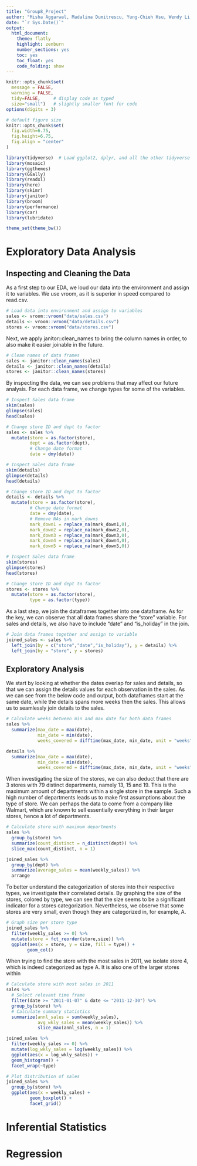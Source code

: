 ```yaml
---
title: "Group8_Project"
author: "Misha Aggarwal, Madalina Dumitrescu, Yung-Chieh Hsu, Wendy Li, Christoph Plachutta, Tianyi Zhang"
date: "`r Sys.Date()`"
output:
  html_document:
    theme: flatly
    highlight: zenburn
    number_sections: yes
    toc: yes
    toc_float: yes
    code_folding: show
---
```


```r
knitr::opts_chunk$set(
  message = FALSE, 
  warning = FALSE, 
  tidy=FALSE,     # display code as typed
  size="small")   # slightly smaller font for code
options(digits = 3)

# default figure size
knitr::opts_chunk$set(
  fig.width=6.75, 
  fig.height=6.75,
  fig.align = "center"
)
```

```r
library(tidyverse)  # Load ggplot2, dplyr, and all the other tidyverse packages
library(mosaic)
library(ggthemes)
library(GGally)
library(readxl)
library(here)
library(skimr)
library(janitor)
library(broom)
library(performance)
library(car)
library(lubridate)
```

```r

theme_set(theme_bw())

```

# Exploratory Data Analysis

## Inspecting and Cleaning the Data

As a first step to our EDA, we loud our data into the environment and assign it to variables. We use vroom, as it is superior in speed compared to read.csv.

```r

# Load data into environment and assign to variables
sales <- vroom::vroom("data/sales.csv")
details <- vroom::vroom("data/details.csv")
stores <- vroom::vroom("data/stores.csv")

```

Next, we apply janitor::clean_names to bring the column names in order, to also make it easier joinable in the future.

```r

# Clean names of data frames
sales <- janitor::clean_names(sales)
details <- janitor::clean_names(details)
stores <- janitor::clean_names(stores)

```

By inspecting the data, we can see problems that may affect our future analysis. For each data frame, we change types for some of the variables.

```r

# Inspect Sales data frame
skim(sales)
glimpse(sales)
head(sales)

```
```r

# Change store ID and dept to factor
sales <- sales %>% 
  mutate(store = as.factor(store),
         dept = as.factor(dept),
         # Change date format
         date = dmy(date))

```

```r

# Inspect Sales data frame
skim(details)
glimpse(details)
head(details)

```

```r

# Change store ID and dept to factor
details <- details %>% 
  mutate(store = as.factor(store),
         # Change date format
         date = dmy(date),
         # Remove NAs in mark_downs
         mark_down1 = replace_na(mark_down1,0),
         mark_down2 = replace_na(mark_down2,0),
         mark_down3 = replace_na(mark_down3,0),
         mark_down4 = replace_na(mark_down4,0),
         mark_down5 = replace_na(mark_down5,0))

```

```r

# Inspect Sales data frame
skim(stores)
glimpse(stores)
head(stores)

```
```r

# Change store ID and dept to factor
stores <- stores %>% 
  mutate(store = as.factor(store),
         type = as.factor(type))
```

As a last step, we join the dataframes together into one dataframe. As for the key, we can observe that all data frames share the "store" variable. For sales and details, we also have to include "date" and "is_holiday" in the join.

```r

# Join data frames together and assign to variable
joined_sales <- sales %>% 
  left_join(by = c("store","date","is_holiday"), y = details) %>% 
  left_join(by = "store", y = stores)

```

## Exploratory Analysis

We start by looking at whether the dates overlap for sales and details, so that we can assign the details values for each observation in the sales. As we can see from the below code and output, both dataframes start at the same date, while the details spans more weeks then the sales. This allows us to seamlessly join details to the sales.

```r

# Calculate weeks between min and max date for both data frames
sales %>% 
  summarize(max_date = max(date),
            min_date = min(date),
            weeks_covered = difftime(max_date, min_date, unit = "weeks"))

details %>% 
  summarize(max_date = max(date),
            min_date = min(date),
            weeks_covered = difftime(max_date, min_date, unit = "weeks"))

```

When investigating the size of the stores, we can also deduct that there are 3 stores with 79 distinct departments, namely 13, 15 and 19. This is the maximum amount of departments within a single store in the sample. Such a high number of departments leads us to make first assumptions about the type of store. We can perhaps the data to come from a company like Walmart, which are known to sell essentially everything in their larger stores, hence a lot of departments.

```r

# Calculate store with maximum departments  
sales %>% 
  group_by(store) %>% 
  summarize(count_distinct = n_distinct(dept)) %>%
  slice_max(count_distinct, n = 1)

```

```r

joined_sales %>% 
  group_by(dept) %>% 
  summarize(average_sales = mean(weekly_sales)) %>% 
  arrange


```
To better understand the categorization of stores into their respective types, we investigate their correlated details. By graphing the size of the stores, colored by type, we can see that the size seems to be a significant indicator for a stores categorization. Nevertheless, we observe that some stores are very small, even though they are categorized in, for example, A.

```r

# Graph size per store type
joined_sales %>% 
  filter(weekly_sales >= 0) %>% 
  mutate(store = fct_reorder(store,size)) %>% 
  ggplot(aes(x = store, y = size, fill = type)) +
        geom_col()

```
When trying to find the store with the most sales in 2011, we isolate store 4, which is indeed categorized as type A. It is also one of the larger stores within

```r

# Calculate store with most sales in 2011
sales %>% 
  # Select relevant time frame
  filter(date >= "2011-01-07" & date <= "2011-12-30") %>% 
  group_by(store) %>% 
  # Calculate summary statistics
  summarize(annl_sales = sum(weekly_sales),
            avg_wkly_sales = mean(weekly_sales)) %>% 
            slice_max(annl_sales, n = 1)

```

```r

joined_sales %>% 
  filter(weekly_sales >= 0) %>% 
  mutate(log_wkly_sales = log(weekly_sales)) %>% 
  ggplot(aes(x = log_wkly_sales)) +
  geom_histogram() +
  facet_wrap(~type)


```

```r

# Plot distribution of sales
joined_sales %>% 
  group_by(store) %>% 
  ggplot(aes(x = weekly_sales) +
         geom_boxplot() +
         facet_grid()

```
# Inferential Statistics

# Regression
